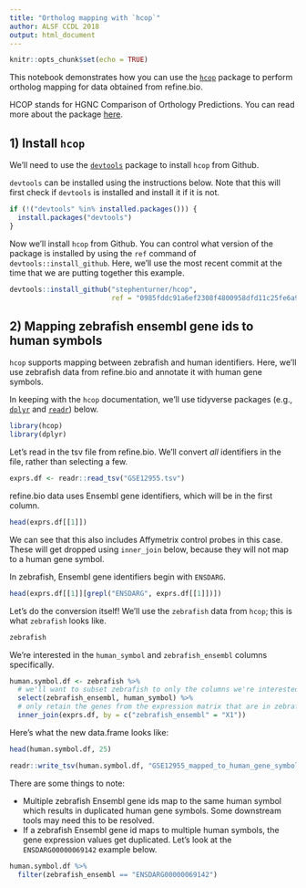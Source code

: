 ```yaml
---
title: "Ortholog mapping with `hcop`"
author: ALSF CCDL 2018
output: html_document
---
```


```r
knitr::opts_chunk$set(echo = TRUE)
```

This notebook demonstrates how you can use the 
[`hcop`](https://github.com/stephenturner/hcop) package to perform ortholog 
mapping for data obtained from refine.bio.

HCOP stands for HGNC Comparison of Orthology Predictions.
You can read more about the package 
[here](https://stephenturner.github.io/hcop).

## 1) Install `hcop`

We'll need to use the 
[`devtools`](https://cran.r-project.org/web/packages/devtools/index.html) 
package to install `hcop` from Github.

`devtools` can be installed using the instructions below.
Note that this will first check if `devtools` is installed and install it
if it is not.

```r
if (!("devtools" %in% installed.packages())) {
  install.packages("devtools")
}
```

Now we'll install `hcop` from Github.
You can control what version of the package is installed by using the `ref` 
command of `devtools::install_github`.
Here, we'll use the most recent commit at the time that we are putting together
this example.

```r
devtools::install_github("stephenturner/hcop", 
                         ref = "0985fddc91a6ef2308f4800958dfd11c25fe6a98")
```

## 2) Mapping zebrafish ensembl gene ids to human symbols

`hcop` supports mapping between zebrafish and human identifiers. 
Here, we'll use zebrafish data from refine.bio and annotate it with human gene
symbols.

In keeping with the `hcop` documentation, we'll use tidyverse packages 
(e.g., [`dplyr`](https://dplyr.tidyverse.org/) and 
[`readr`](https://readr.tidyverse.org)) below.

```r
library(hcop)
library(dplyr)
```

Let's read in the tsv file from refine.bio. 
We'll convert _all_ identifiers in the file, rather than selecting a few.

```r
exprs.df <- readr::read_tsv("GSE12955.tsv")
```

refine.bio data uses Ensembl gene identifiers, which will be in the first 
column.

```r
head(exprs.df[[1]])
```

We can see that this also includes Affymetrix control probes in this case.
These will get dropped using `inner_join` below, because they will not
map to a human gene symbol.

In zebrafish, Ensembl gene identifiers begin with `ENSDARG`.

```r
head(exprs.df[[1]][grepl("ENSDARG", exprs.df[[1]])])
```

Let's do the conversion itself!
We'll use the `zebrafish` data from `hcop`; this is what `zebrafish` looks like.

```r
zebrafish
```

We're interested in the `human_symbol` and `zebrafish_ensembl` columns
specifically.

```r
human.symbol.df <- zebrafish %>%
  # we'll want to subset zebrafish to only the columns we're interested in
  select(zebrafish_ensembl, human_symbol) %>%
  # only retain the genes from the expression matrix that are in zebrafish data
  inner_join(exprs.df, by = c("zebrafish_ensembl" = "X1"))
```

Here's what the new data.frame looks like:

```r
head(human.symbol.df, 25)
```

```r
readr::write_tsv(human.symbol.df, "GSE12955_mapped_to_human_gene_symbol.tsv")
```

There are some things to note:

* Multiple zebrafish Ensembl gene ids map to the same human symbol which results
in duplicated human gene symbols. Some downstream tools may need this to be
resolved.
* If a zebrafish Ensembl gene id maps to multiple human symbols, the gene 
expression values get duplicated. Let's look at the `ENSDARG00000069142` 
example below.

```r
human.symbol.df %>%
  filter(zebrafish_ensembl == "ENSDARG00000069142")
```

